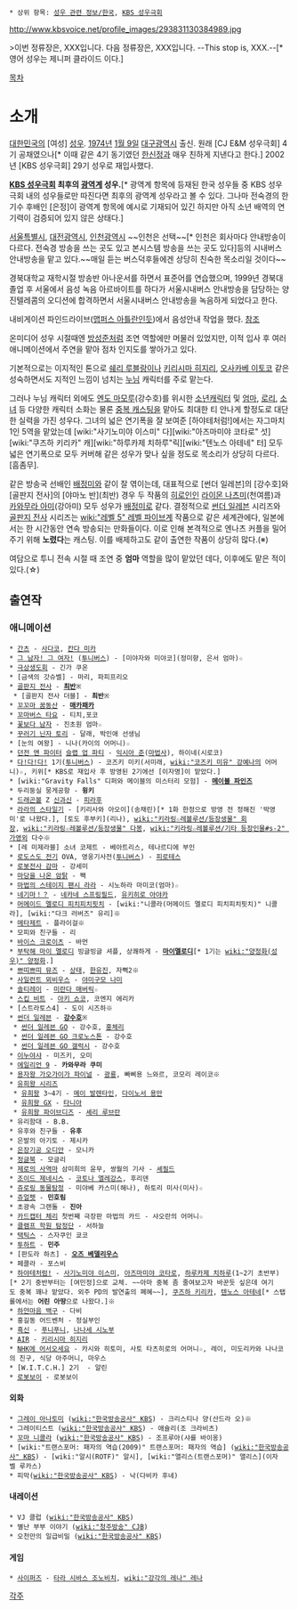  * 상위 항목: [[성우 관련 정보/한국]], [[KBS 성우극회]]

http://www.kbsvoice.net/profile_images/293831130384989.jpg

>이번 정류장은, XXX입니다. 다음 정류장은, XXX입니다. --This stop is, XXX.--[* 영어 성우는 제니퍼 클라이드 이다.]

[[목차]]

= 소개 =
[[대한민국]]의 [여성] [[성우]]. [[1974년]] [[1월 9일]] [[대구광역시]] 출신. 원래 [CJ E&M 성우극회] 4기 공채였으나[* 이때 같은 4기 동기였던 [[한신정]]과 매우 친하게 지낸다고 한다.] 2002년 [KBS 성우극회] 29기 성우로 재입사했다.

'''[[KBS 성우극회]] 최후의 [[광역계]] 성우.'''[* 광역계 항목에 등재된 한국 성우들 중 KBS 성우극회 내의 성우들로만 따진다면 최후의 광역계 성우라고 볼 수 있다. 그나마 전숙경의 한 기수 후배인 [은정]이 광역계 항목에 예시로 기재되어 있긴 하지만 아직 소년 배역의 연기력이 검증되어 있지 않은 상태다.] 

[[서울특별시]], [[대전]]광역시, [[인천]]광역시 ~~인천은 선택~~[* 인천은 회사마다 안내방송이 다르다. 전숙경 방송을 쓰는 곳도 있고 본시스템 방송을 쓰는 곳도 있다]등의 시내버스 안내방송을 맡고 있다.~~매일 듣는 버스덕후들에겐 상당히 친숙한 목소리일 것이다~~

경북대학교 재학시절 방송반 아나운서를 하면서 표준어를 연습했으며, 1999년 경북대 졸업 후 서울에서 음성 녹음 아르바이트를 하다가 서울시내버스 안내방송을 담당하는 양진텔레콤의 오디션에 합격하면서 서울시내버스 안내방송을 녹음하게 되었다고 한다.

내비게이션 파인드라이브([[맵퍼스 아틀란]]인듯)에서 음성안내 작업을 했다. [http://weekly.donga.com/docs/magazine/weekly/2013/05/13/201305130500002/201305130500002_1.html 참조]

온미디어 성우 시절때엔 [[방성준]]처럼 조연 역할에만 머물러 있었지만, 이적 입사 후 여러 애니메이션에서 주연을 맡아 점차 인지도를 쌓아가고 있다.

기본적으로는 이지적인 톤으로 [[쉐리 루블랑]]이나 [[키리시마 히지리]], [[오사카베 이토코]] 같은 성숙하면서도 지적인 느낌이 넘치는 [[누님]] 캐릭터를 주로 맡는다.

그러나 누님 캐릭터 외에도 [[엔도 마모루]](강수호)를 위시한 [[소년]]캐릭터 및 [[엄마]], [[로리]], [[소녀]] 등 다양한 캐릭터 소화는 물론 [[중복 캐스팅]]을 맡아도 최대한 티 안나게 할정도로 대단한 실력을 가진 성우다. 그녀의 넓은 연기폭을 잘 보여준 [하야테처럼!]에서는 자그마치 1인 5역을 맡았는데 [wiki:"사기노미야 이스미" 다][wiki:"아즈마미야 코타로" 섯] [wiki:"쿠즈하 키리카" 캐][wiki:"하루카제 치하루"릭][wiki:"텐노스 아테네" 터] 모두 넓은 연기폭으로 모두 커버해 같은 성우가 맞나 싶을 정도로 목소리가 상당히 다르다. [흠좀무].

같은 방송국 선배인 [[배정미]]와 같이 잘 엮이는데, 대표적으로 [썬더 일레븐]의 [강수호]와 [골판지 전사]의 [야마노 반](최반) 경우 두 작품의 [[히로인]]인 [[라이몬 나츠미]](천여름)과 [[카와무라 아미]](강아미) 모두 성우가 [[배정미]]로 같다. 결정적으로 [[썬더 일레븐]] 시리즈와 [[골판지 전사]] 시리즈는 [[wiki:"레벨 5" 레벨 파이브]]계 작품으로 같은 세계관에다, 일본에서는 한 시간동안 연속 방송되는 만화들이다. 이로 인해 본격적으로 엔나츠 커플을 밀어주기 위해 '''노렸다'''는 캐스팅. 이를 배제하고도 같이 출연한 작품이 상당히 많다.(※)

여담으로 투니 전속 시절 때 조연 중 '''엄마''' 역할을 많이 맡았던 데다, 이후에도 맡은 적이 있다.(☆)

== 출연작 ==
=== 애니메이션 ===
 * [[간츠]] - [[사다코]], [[칸다 미카]]
 * [[그 남자! 그 여자!]] ([[투니버스]]) - [미야자와 미야코](정미향, 은서 엄마)☆
 * [[극상생도회]] - 긴가 쿠온
 * [금색의 갓슈벨] - 마리, 파피프리오
 * [[골판지 전사]] - '''[[야마노 반|최반]]'''※
  * [골판지 전사 더블] - '''최반'''※
 * [[꼬꼬마 꿈동산]] - '''[[매카패카]]'''
 * [[꼬마버스 타요]] - 티치,포코
 * [[꽃보다 남자]] - 진초원 엄마☆
 * [[꾸러기 닌자 토리]] - 달래, 박인애 선생님
 * [눈의 여왕] - 니나(카이의 어머니)☆
 * [[던전 앤 파이터]] [[슬랩 업 파티]] - [[익시아 준]]([[마법사]]), 하이네(시로코)
 * [[다!다!다!]] 1기([[투니버스]]) - 코즈키 미키(서미래, [[wiki:"코즈키 미유" 강예나]]의 어머니)☆, 키위[* KBS로 재입사 후 방영된 2기에선 [이자명]이 맡았다.]
 * [wiki:"Gravity Falls" 디퍼와 메이블의 미스터리 모험] - '''[[메이블 파인즈]]'''
 * 두리둥실 뭉게공항 - '''윙키'''
 * [[드래곤볼]] Z [[신과신]] - [[피라후]]
 * [[라라의 스타일기]] - [키리사와 아오이](송채린)[* 1화 한정으로 방영 전 정해진 '박영미'로 나왔다.], [토도 후부키](리나), [[wiki:"키라링☆레볼루션/등장생물" 회장]], [[wiki:"키라링☆레볼루션/등장생물" 다봉]], [[wiki:"키라링☆레볼루션/기타 등장인물#s-2" 가영]]외 다수※
 * [레 미제라블] 소녀 코제트 - 베아트리스, 테나르디에 부인
 * [[로도스도 전기]] OVA, 영웅기사전([[투니버스]]) - [[필로테스|피로테스]]
 * [[로봇전사 감마]] - 강세미
 * [[마당을 나온 암탉]] - 짹
 * [[마법의 스테이지 팬시 라라]] - 시노하라 마미코(엄마)☆
 * [[네기마！？]] - [[네카네 스프링필드]], [[유키히로 아야카]]
 * [[머메이드 멜로디 피치피치핏치]] - [wiki:"니콜라(머메이드 멜로디 피치피치핏치)" 니콜라], [wiki:"다크 러버즈" 유리]※
 * [[메타제트]] - 플라이걸※
 * 모피와 친구들 - 리
 * [[바이스 크로이츠]] - 바먼
 * [[부탁해 마이 멜로디]] 빙글빙글 셔플, 상쾌하게 - '''[[마이멜로디]]'''[* 1기는 [[wiki:"양정화(성우)" 양정화]].]
 * [[쁘띠쁘띠 뮤즈]] - [[상태]], [[한유진]], 자뻑2※
 * [[사일런트 뫼비우스]] - [[야미구모 나미]]
 * [[솔티레이]] - [[미란다 매버릭]]☆
 * [[스킵 비트]] - [[아키 쇼코]], 코엔지 에리카
 * [스트라토스4] - 도이 시즈하※
 * [[썬더 일레븐]] - '''[[엔도 마모루|강수호]]'''※
  * [[썬더 일레븐 GO]] - 강수호, [[홍체리]]
  * [[썬더 일레븐 GO 크로노스톤]] - 강수호
  * [[썬더 일레븐 GO 갤럭시]] - 강수호
 * [[이누야샤]] - 미즈키, 오미
 * [[에일리언 9]] - '''카와무라 쿠미'''
 * [[용자왕 가오가이가 파이널]] - [[광룡]], 빠삐용 느와르, 코모리 레이코※
 * [[유희왕|유희왕 시리즈]]
  * [[유희왕]] 3~4기 - [[쿠자크 마이|메이 발렌타인]], [[다이노서 류자키|다이노서 용만]]
  * [[유희왕 GX]] - [[타니아(유희왕)|타니아]]
  * [[유희왕 파이브디즈]] - [[셰리 루블랑|셰리 루브란]]
 * 유리함대 - B.B.
 * 유후와 친구들 - '''유후'''
 * 은발의 아기토 - 제시카
 * [[은장기공 오디안]] - 모니카
 * [[정글북]] - 모글리
 * [[제로의 사역마]] 삼미희의 윤무, 쌍월의 기사 - [[셰필드]]
 * [[조이드 제네시스]] - [[코토나 엘레강스]], 후리덴
 * [[쥬로링 동물탐정]] - 미야베 카스미(해나), 하토리 미사(미사)☆
 * [[쥬얼펫]] - '''민호림'''
 * 초광속 그랜돌 - '''진아'''
 * [[카드캡터 체리]] 첫번째 극장판 마법의 카드 - 샤오란의 어머니☆
 * [[클램프 학원 탐정단]] - 서하늘
 * [[택틱스]] - 스자쿠인 쿄코
 * [[투하트]] - '''민주'''
 * [판도라 하츠] - '''[[오즈 베델리우스]]'''
 * 페콜라 - 포스비
 * [[하야테처럼!]] - [[사기노미야 이스미]], [[아즈마미야 코타로]], [[하루카제 치하루]](1~2기 초반부)[* 2기 중반부터는 [여민정]으로 교체. ~~아마 중복 좀 줄여보고자 바꾼듯 싶은데 여기도 중복 꽤나 맡았다. 외주 PD의 발연출의 폐혜~~], [[쿠즈하 키리카]], [[텐노스 아테네]][* 스탭롤에서는 '''어린 아땅'''으로 나왔다.]※
 * [[하얀마음 백구]] - 다비
 * 홍길동 어드벤처 - 정실부인
 * [[흑신]] - [[푸니푸니]], [[나나세 시노부]]
 * [[AIR]] - [[키리시마 히지리]]
 * [[NHK에 어서오세요]] - 카시와 히토미, 사토 타츠히로의 어머니☆, 레이, 미도리카와 나나코의 친구, 식당 아주머니, 마우스
 * [W.I.T.C.H.] 2기  - 알린
 * [[로봇보이]] - 로봇보이

==== 외화 ====
 * [[그레이 아나토미]] ([[wiki:"한국방송공사" KBS]]) - 크리스티나 양(산드라 오)※
 * 그레이티스트 ([[wiki:"한국방송공사" KBS]]) - 애슐리(조 크라비츠)
 * [[꼬마 니콜라]] ([[wiki:"한국방송공사" KBS]]) - 조프루아(샤를 바이옹)
 * [wiki:"트랜스포머: 패자의 역습(2009)" 트랜스포머: 패자의 역습] ([[wiki:"한국방송공사" KBS]]) - [wiki:"알시(ROTF)" 알시], [wiki:"앨리스(트랜스포머)" 앨리스](이자벨 루카스)
 * 피막([[wiki:"한국방송공사" KBS]]) - 낙(다비카 후네)
==== 내레이션 ====
 * VJ 클럽 ([[wiki:"한국방송공사" KBS]])
 * 별난 부부 이야기 ([[wiki:"청주방송" CJB]])
 * 오천만의 일급비밀 ([[wiki:"한국방송공사" KBS]])

==== 게임 ====
 * [[사이퍼즈]] - [[타라 시바스 조노비치]], [[wiki:"강각의 레나" 레나]]

[[각주]]
